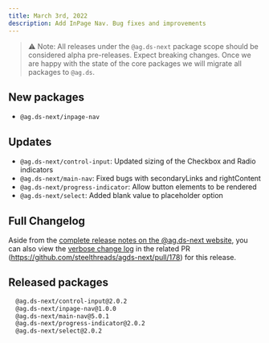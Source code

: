 ```yaml
---
title: March 3rd, 2022
description: Add InPage Nav. Bug fixes and improvements
---
```


> ⚠️ Note: All releases under the `@ag.ds-next` package scope should be considered alpha pre-releases. Expect breaking changes. Once we are happy with the state of the core packages we will migrate all packages to `@ag.ds`.

## New packages

- `@ag.ds-next/inpage-nav`

## Updates

- `@ag.ds-next/control-input`: Updated sizing of the Checkbox and Radio indicators
- `@ag.ds-next/main-nav`: Fixed bugs with secondaryLinks and rightContent
- `@ag.ds-next/progress-indicator`: Allow button elements to be rendered
- `@ag.ds-next/select`: Added blank value to placeholder option

## Full Changelog

Aside from the [complete release notes on the @ag.ds-next website](/https://design-system.agriculture.gov.au/updates/2022-03-03), you can also view the [verbose change log](https://github.com/steelthreads/agds-next/pull/178) in the related PR (https://github.com/steelthreads/agds-next/pull/178) for this release.

## Released packages

```sh
  @ag.ds-next/control-input@2.0.2
  @ag.ds-next/inpage-nav@1.0.0
  @ag.ds-next/main-nav@5.0.1
  @ag.ds-next/progress-indicator@2.0.2
  @ag.ds-next/select@2.0.2
```
